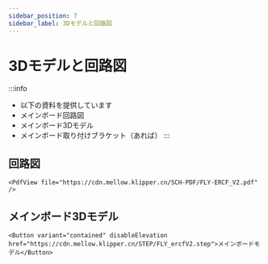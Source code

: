 ```yaml
---
sidebar_position: 7
sidebar_label: 3Dモデルと回路図
---
```


# 3Dモデルと回路図


:::info
* 以下の資料を提供しています
* メインボード回路図
* メインボード3Dモデル
* メインボード取り付けブラケット（あれば）
:::

## 回路図

    <PdfView file="https://cdn.mellow.klipper.cn/SCH-PDF/FLY-ERCF_V2.pdf" />


## メインボード3Dモデル

    <Button variant="contained" disableElevation href="https://cdn.mellow.klipper.cn/STEP/FLY_ercfV2.step">メインボードモデル</Button>